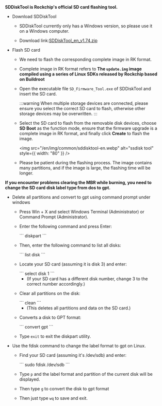 **SDDiskTool is Rockchip's official SD card flashing tool.**

- Download SDDiskTool

  - SDDiskTool currently only has a Windows version, so please use it on a Windows computer.

  - Download link:[SDDiskTool_en_v1.74.zip](https://dl.radxa.com/tools/windows/SDDiskTool_en_v1.74.zip)

- Flash SD card

  - We need to flash the corresponding complete image in RK format.

  - Complete image in RK format refers to **The `update.img` image compiled using a series of Linux SDKs released by Rockchip based on Buildroot**

  - Open the executable file `SD_Firmware_Tool.exe` of SDDiskTool and insert the SD card.

    :::warning
    When multiple storage devices are connected, please ensure you select the correct SD card to flash, otherwise other storage devices may be overwritten.
    :::

  - Select the SD card to flash from the removable disk devices, choose **SD Boot** as the function mode, ensure that the firmware upgrade is a complete image in RK format, and finally click **Create** to flash the image.

    <img
      src="/en/img/common/sddisktool-en.webp"
      alt="ssdisk tool"
      style={{ width: "80" }}
    />

  - Please be patient during the flashing process. The image contains many partitions, and if the image is large, the flashing time will be longer.

**If you encounter problems clearing the MBR while burning, you need to change the SD card disk label type from dos to gpt.**

<Tabs queryString="sdcard">

<TabItem value="windows" label="Windows" default>

- Delete all partitions and convert to gpt using command prompt under windows

  - Press Win + X and select Windows Terminal (Administrator) or Command Prompt (Administrator).

  - Enter the following command and press Enter:

    <NewCodeBlock tip="Host-Windows$" type="host">
      ``` diskpart ```
    </NewCodeBlock>

  - Then, enter the following command to list all disks:

    <NewCodeBlock tip="Host-Windows$" type="host">
      ``` list disk ```
    </NewCodeBlock>

  - Locate your SD card (assuming it is disk 3) and enter:

    <NewCodeBlock tip="Host-Windows$" type="host">
      ``` select disk 1 ```
    </NewCodeBlock>

    - (If your SD card has a different disk number, change 3 to the correct number accordingly.)

  - Clear all partitions on the disk:

    <NewCodeBlock tip="Host-Windows$" type="host">
      ``` clean ```
    </NewCodeBlock>

    - (This deletes all partitions and data on the SD card.)

  - Converts a disk to GPT format:

    <NewCodeBlock tip="Host-Windows$" type="host">
      ``` convert gpt ```
    </NewCodeBlock>

  - Type `exit` to exit the diskpart utility.

</TabItem>

<TabItem value="linux" label="Linux">

- Use the fdisk command to change the label format to gpt on Linux.

  - Find your SD card (assuming it's /dev/sdb) and enter:

    <NewCodeBlock tip="Host-Linux$" type="host">
      ``` sudo fdisk /dev/sdb ```
    </NewCodeBlock>

  - Type `p` and the label format and partition of the current disk will be displayed.

  - Then type `g` to convert the disk to gpt format

  - Then just type `wq` to save and exit.

</TabItem>
</Tabs>
